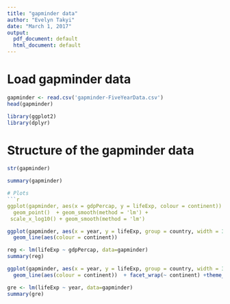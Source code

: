 ```yaml
---
title: "gapminder data"
author: "Evelyn Takyi"
date: "March 1, 2017"
output:
  pdf_document: default
  html_document: default
---
```


# Load gapminder data
```r
gapminder <- read.csv('gapminder-FiveYearData.csv')
head(gapminder)
```

```r
library(ggplot2)
library(dplyr)
```




# Structure  of the gapminder data
```r
str(gapminder)

```
```r
summary(gapminder)

# Plots
```r
ggplot(gapminder, aes(x = gdpPercap, y = lifeExp, colour = continent)) +
  geom_point()  + geom_smooth(method = 'lm') +
 scale_x_log10() + geom_smooth(method = 'lm') 
```


```r
ggplot(gapminder, aes(x = year, y = lifeExp, group = country, width = 3.5, height = 2.5)) +
  geom_line(aes(colour = continent))
```










```r
reg <- lm(lifeExp ~ gdpPercap, data=gapminder)
summary(reg)

```

```r
ggplot(gapminder, aes(x = year, y = lifeExp, group = country, width = 3.5, height = 2.5)) +
  geom_line(aes(colour = continent))  + facet_wrap(~ continent) +theme_classic()
```


```r
gre <- lm(lifeExp ~ year, data=gapminder)
summary(gre)
```




